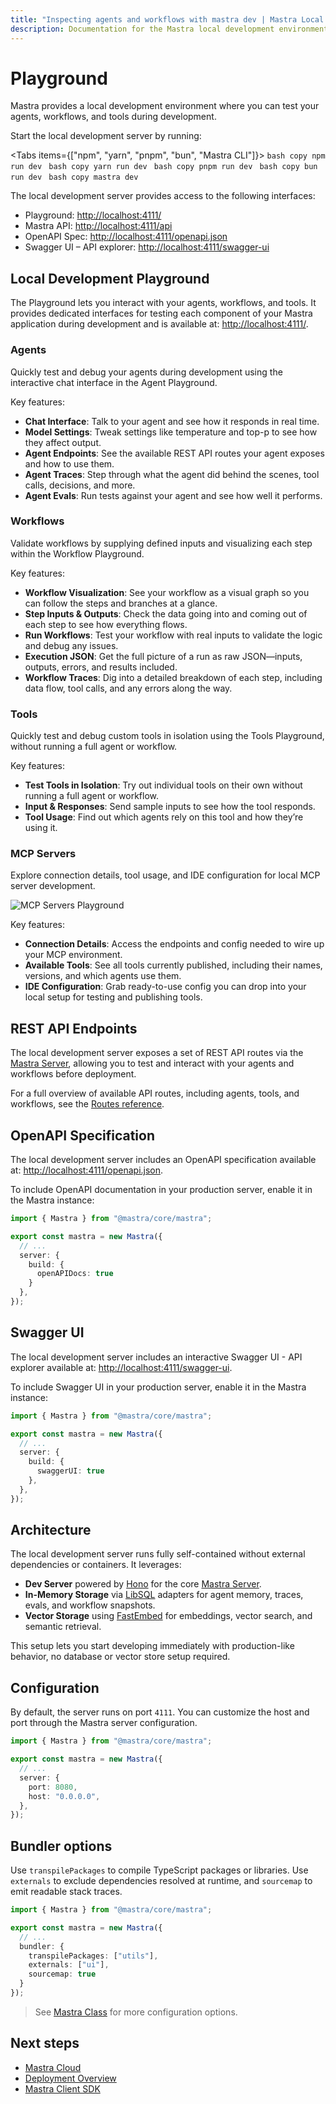 ```yaml
---
title: "Inspecting agents and workflows with mastra dev | Mastra Local Dev Docs"
description: Documentation for the Mastra local development environment for Mastra applications.
---
```



# Playground

Mastra provides a local development environment where you can test your agents, workflows, and tools during development.

Start the local development server by running:

<Tabs items={["npm", "yarn", "pnpm", "bun", "Mastra CLI"]}>
  <Tab>
    ```bash copy
    npm run dev
    ```
  </Tab>
  <Tab>
    ```bash copy
    yarn run dev
    ```
  </Tab>
  <Tab>
    ```bash copy
    pnpm run dev
    ```
  </Tab>
  <Tab>
    ```bash copy
    bun run dev
    ```
  </Tab>
  <Tab>
    ```bash copy
    mastra dev
    ```
  </Tab>
</Tabs>

The local development server provides access to the following interfaces:

- Playground: [http://localhost:4111/](http://localhost:4111/)
- Mastra API: [http://localhost:4111/api](http://localhost:4111/api)
- OpenAPI Spec: [http://localhost:4111/openapi.json](http://localhost:4111/openapi.json)
- Swagger UI – API explorer: [http://localhost:4111/swagger-ui](http://localhost:4111/swagger-ui)

## Local Development Playground

The Playground lets you interact with your agents, workflows, and tools. It provides dedicated interfaces for testing each component of your Mastra application during development and is available at: [http://localhost:4111/](http://localhost:4111/).

<YouTube id="spGlcTEjuXY" startTime={126}/>

### Agents

Quickly test and debug your agents during development using the interactive chat interface in the Agent Playground.

<VideoPlayer
  src="https://res.cloudinary.com/mastra-assets/video/upload/v1751406022/local-dev-agents-playground_100_m3begx.mp4"
/>

Key features:

- **Chat Interface**: Talk to your agent and see how it responds in real time.
- **Model Settings**: Tweak settings like temperature and top-p to see how they affect output.
- **Agent Endpoints**: See the available REST API routes your agent exposes and how to use them.
- **Agent Traces**: Step through what the agent did behind the scenes, tool calls, decisions, and more.
- **Agent Evals**: Run tests against your agent and see how well it performs.

### Workflows

Validate workflows by supplying defined inputs and visualizing each step within the Workflow Playground.

<VideoPlayer
  src="https://res.cloudinary.com/mastra-assets/video/upload/v1751406027/local-dev-workflows-playground_100_rbc466.mp4"
/>

Key features:

- **Workflow Visualization**: See your workflow as a visual graph so you can follow the steps and branches at a glance.
- **Step Inputs & Outputs**: Check the data going into and coming out of each step to see how everything flows.
- **Run Workflows**: Test your workflow with real inputs to validate the logic and debug any issues.
- **Execution JSON**: Get the full picture of a run as raw JSON—inputs, outputs, errors, and results included.
- **Workflow Traces**: Dig into a detailed breakdown of each step, including data flow, tool calls, and any errors along the way.

### Tools

Quickly test and debug custom tools in isolation using the Tools Playground, without running a full agent or workflow.

<VideoPlayer
  src="https://res.cloudinary.com/mastra-assets/video/upload/v1751406316/local-dev-agents-tools_100_fe1jdt.mp4"
/>

Key features:

- **Test Tools in Isolation**: Try out individual tools on their own without running a full agent or workflow.
- **Input & Responses**: Send sample inputs to see how the tool responds.
- **Tool Usage**: Find out which agents rely on this tool and how they’re using it.


### MCP Servers

Explore connection details, tool usage, and IDE configuration for local MCP server development.

![MCP Servers Playground](/image/local-dev/local-dev-mcp-server-playground.jpg)

Key features:

- **Connection Details**: Access the endpoints and config needed to wire up your MCP environment.
- **Available Tools**:  See all tools currently published, including their names, versions, and which agents use them.
- **IDE Configuration**: Grab ready-to-use config you can drop into your local setup for testing and publishing tools.


## REST API Endpoints

The local development server exposes a set of REST API routes via the [Mastra Server](/docs/deployment/server-deployment), allowing you to test and interact with your agents and workflows before deployment.

For a full overview of available API routes, including agents, tools, and workflows, see the [Routes reference](/reference/cli/dev#routes).

## OpenAPI Specification

The local development server includes an OpenAPI specification available at: [http://localhost:4111/openapi.json](http://localhost:4111/openapi.json).

To include OpenAPI documentation in your production server, enable it in the Mastra instance:

```typescript {7} filename="src/mastra/index.ts" showLineNumbers copy
import { Mastra } from "@mastra/core/mastra";

export const mastra = new Mastra({
  // ...
  server: {
    build: {
      openAPIDocs: true
    }
  },
});
```

## Swagger UI

The local development server includes an interactive Swagger UI - API explorer available at: [http://localhost:4111/swagger-ui](http://localhost:4111/swagger-ui).

To include Swagger UI in your production server, enable it in the Mastra instance:

```typescript {7} filename="src/mastra/index.ts" showLineNumbers copy
import { Mastra } from "@mastra/core/mastra";

export const mastra = new Mastra({
  // ...
  server: {
    build: {
      swaggerUI: true
    },
  },
});
```

## Architecture

The local development server runs fully self-contained without external dependencies or containers. It leverages:

- **Dev Server** powered by [Hono](https://hono.dev) for the core [Mastra Server](/docs/deployment/server).
- **In-Memory Storage** via [LibSQL](https://libsql.org/) adapters for agent memory, traces, evals, and workflow snapshots.
- **Vector Storage** using [FastEmbed](https://github.com/qdrant/fastembed) for embeddings, vector search, and semantic retrieval.

This setup lets you start developing immediately with production-like behavior, no database or vector store setup required.

## Configuration

By default, the server runs on port `4111`. You can customize the host and port through the Mastra server configuration.

```typescript {6,7} filename="src/mastra/index.ts" showLineNumbers copy
import { Mastra } from "@mastra/core/mastra";

export const mastra = new Mastra({
  // ...
  server: {
    port: 8080,
    host: "0.0.0.0",
  },
});
```

## Bundler options

Use `transpilePackages` to compile TypeScript packages or libraries. Use `externals` to exclude dependencies resolved at runtime, and `sourcemap` to emit readable stack traces.

```typescript filename="src/mastra/index.ts" showLineNumbers copy
import { Mastra } from "@mastra/core/mastra";

export const mastra = new Mastra({
  // ...
  bundler: {
    transpilePackages: ["utils"],
    externals: ["ui"],
    sourcemap: true
  }
});
```

> See [Mastra Class](../../reference/core/mastra-class.mdx) for more configuration options.


## Next steps

- [Mastra Cloud](/docs/mastra-cloud/overview)
- [Deployment Overview](/docs/deployment/overview)
- [Mastra Client SDK](/docs/client-js/overview)
